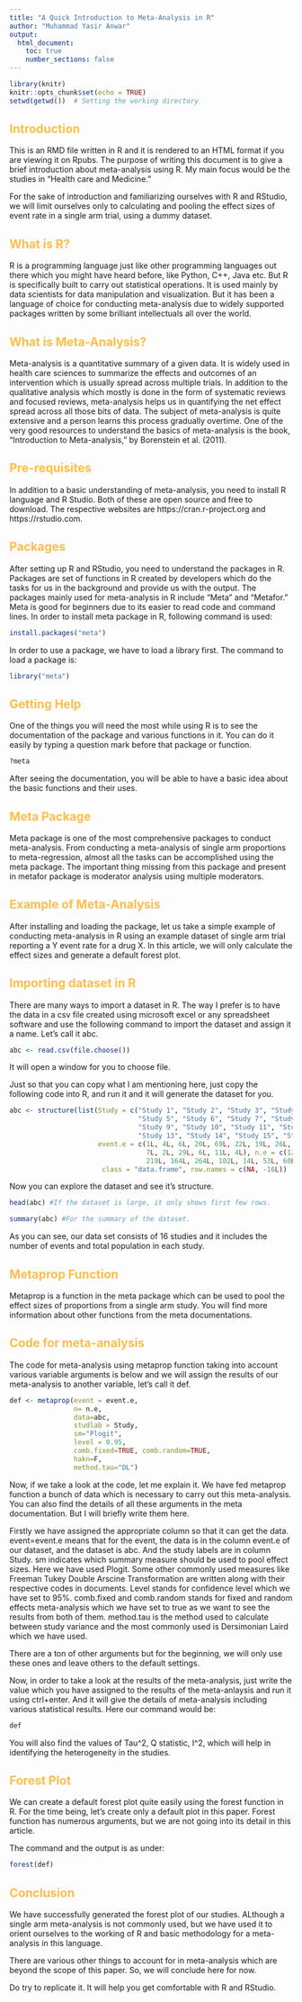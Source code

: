 ---
title: "A Quick Introduction to Meta-Analysis in R"
author: "Muhammad Yasir Anwar"
output:
  html_document:
    toc: true
    number_sections: false
---

<style type="text/css">
h1 {color:#0E49F2;}
h2 {color:#ffbd4a;}
h3 {color:#1a2451;}
</style>

```{r setup, include=FALSE}
library(knitr)
knitr::opts_chunk$set(echo = TRUE)
setwd(getwd())  # Setting the working directory
```

## Introduction

This is an RMD file written in R and it is rendered to an HTML format if you are viewing it on Rpubs. The purpose of writing this document is to give a brief introduction about meta-analysis using R. My main focus would be the studies in "Health care and Medicine." 

For the sake of introduction and familiarizing ourselves with R and RStudio, we will limit ourselves only to calculating and pooling the effect sizes of event rate in a single arm trial, using a dummy dataset. 

## What is R?

R is a programming language just like other programming languages out there which you might have heard before, like Python, C++, Java etc. But R is specifically built to carry out statistical operations. It is used mainly by data scientists for data manipulation and visualization. But it has been a language of choice for conducting meta-analysis due to widely supported packages written by some brilliant intellectuals all over the world. 

## What is Meta-Analysis?

Meta-analysis is a quantitative summary of a given data. It is widely used in health care sciences to summarize the effects and outcomes of an intervention which is usually spread across multiple trials. In addition to the qualitative analysis which mostly is done in the form of systematic reviews and focused reviews, meta-analysis helps us in quantifying the net effect spread across all those bits of data. 
The subject of meta-analysis is quite extensive and a person learns this process gradually overtime. One of the very good resources to understand the basics of meta-analysis is the book, "Introduction to Meta-analysis," by Borenstein et al. (2011). 

## Pre-requisites

In addition to a basic understanding of meta-analysis, you need to install R language and R Studio. Both of these are open source and free to download. The respective websites are https://cran.r-project.org and https://rstudio.com. 

## Packages
After setting up R and RStudio, you need to understand the packages in R. Packages are set of functions in R created by developers which do the tasks for us in the background and provide us with the output. The packages mainly used for meta-analysis in R include "Meta" and "Metafor." Meta is good for beginners due to its easier to read code and command lines. In order to install meta package in R, following command is used:

```{r, eval=FALSE, echo=TRUE}

install.packages("meta")

```


In order to use a package, we have to load a library first. 
The command to load a package is: 

```{r install packages, message=FALSE, warning=FALSE}

library("meta")

```

## Getting Help
One of the things you will need the most while using R is to see the documentation of the package and various functions in it. You can do it easily by typing a question mark before that package or function.

```{r Getting Help, eval=FALSE, echo=TRUE}
?meta

```

After seeing the documentation, you will be able to have a basic idea about the basic functions and their uses. 

## Meta Package
Meta package is one of the most comprehensive packages to conduct meta-analysis. From conducting a meta-analysis of single arm proportions to meta-regression, almost all the tasks can be accomplished using the meta package. The important thing missing from this package and present in metafor package is moderator analysis using multiple moderators. 

## Example of Meta-Analysis
After installing and loading the package, let us take a simple example of conducting meta-analysis in R using an example dataset of single arm trial reporting a Y event rate for a drug X. In this article, we will only calculate the effect sizes and generate a default forest plot.

## Importing dataset in R

There are many ways to import a dataset in R. The way I prefer is to have the data in a csv file created using microsoft excel or any spreadsheet software and use the following command to import the dataset and assign it a name. Let's call it abc. 

```{r Importing Dataset, eval=FALSE, echo=TRUE}

abc <- read.csv(file.choose())

```

It will open a window for you to choose file. 

Just so that you can copy what I am mentioning here, just copy the following code into R, and run it and it will generate the dataset for you. 
```{r Dataset, echo=TRUE}

abc <- structure(list(Study = c("Study 1", "Study 2", "Study 3", "Study 4", 
                                "Study 5", "Study 6", "Study 7", "Study 8", 
                                "Study 9", "Study 10", "Study 11", "Study 12",
                                "Study 13", "Study 14", "Study 15", "Study 16"), 
                      event.e = c(1L, 4L, 6L, 20L, 69L, 22L, 19L, 26L, 13L, 2L, 
                                  7L, 2L, 29L, 6L, 11L, 4L), n.e = c(12L, 21L, 43L, 83L, 373L, 
                                  219L, 164L, 264L, 102L, 14L, 53L, 60L, 172L, 55L, 49L, 14L)), 
                       class = "data.frame", row.names = c(NA, -16L))

```

Now you can explore the dataset and see it's structure.

```{r}
head(abc) #If the dataset is large, it only shows first few rows. 
```

```{r}
summary(abc) #For the summary of the dataset.
```

As you can see, our data set consists of 16 studies and it includes the number of events and total population in each study.

## Metaprop Function
Metaprop is a function in the meta package which can be used to pool the effect sizes of proportions from a single arm study. You will find more information about other functions from the meta documentations.

## Code for meta-analysis
The code for meta-analysis using metaprop function taking into account various variable arguments is below and we will assign the results of our meta-analysis to another variable, let's call it def.

```{r metaprop, echo=TRUE}

def <- metaprop(event = event.e, 
                n= n.e, 
                data=abc,
                studlab = Study,
                sm="Plogit",
                level = 0.95,
                comb.fixed=TRUE, comb.random=TRUE,
                hakn=F,
                method.tau="DL")

```


Now, if we take a look at the code, let me explain it. We have fed metaprop function a bunch of data which is necessary to carry out this meta-analysis. You can also find the details of all these arguments in the meta documentation. But I will briefly write them here. 

Firstly we have assigned the appropriate column so that it can get the data. event=event.e means that for the event, the data is in the column event.e of our dataset, and the dataset is abc. And the study labels are in column Study. 
sm indicates which summary measure should be used to pool effect sizes. Here we have used Plogit. Some other commonly used measures like Freeman Tukey Double Arscine Transformation are written along with their respective codes in documents. 
Level stands for confidence level which we have set to 95%. comb.fixed and comb.random stands for fixed and random effects meta-analysis which we have set to true as we want to see the results from both of them. method.tau is the method used to calculate between study variance and the most commonly used is Dersimonian Laird which we have used. 

There are a ton of other arguments but for the beginning, we will only use these ones and leave others to the default settings. 

Now, in order to take a look at the results of the meta-analysis, just write the value which you have assigned to the results of the meta-anlaysis and run it using ctrl+enter. And it will give the details of meta-analysis including various statistical results. Here our command would be:

```{r results, echo=TRUE}
def
```


You will also find the values of Tau^2, Q statistic, I^2, which will help in identifying the heterogeneity in the studies.


## Forest Plot
We can create a default forest plot quite easily using the forest function in R. For the time being, let's create only a default plot in this paper. Forest function has numerous arguments, but we are not going into its detail in this article.

The command and the output is as under: 


```{r, fig.width=10}
forest(def)
```


## Conclusion
We have successfully generated the forest plot of our studies. ALthough a single arm meta-analysis is not commonly used, but we have used it to orient ourselves to the working of R and basic methodology for a meta-analysis in this language. 

There are various other things to account for in meta-analysis which are beyond the scope of this paper. So, we will conclude here for now. 


Do try to replicate it. It will help you get comfortable with R and RStudio. 